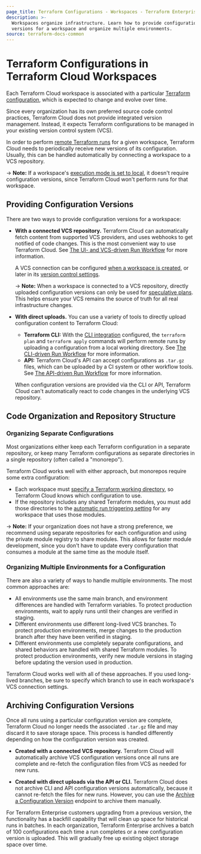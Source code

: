 ```yaml
---
page_title: Terraform Configurations - Workspaces - Terraform Enterprise
description: >-
  Workspaces organize infrastructure. Learn how to provide configuration
  versions for a workspace and organize multiple environments.
source: terraform-docs-common
---
```


# Terraform Configurations in Terraform Cloud Workspaces

[remote operations]: /enterprise/run/remote-operations

[execution mode]: /enterprise/workspaces/settings#execution-mode

[Terraform configuration]: /language

Each Terraform Cloud workspace is associated with a particular [Terraform configuration][], which is expected to change and evolve over time.

Since every organization has its own preferred source code control practices, Terraform Cloud does not provide integrated version management. Instead, it expects Terraform configurations to be managed in your existing version control system (VCS).

In order to perform [remote Terraform runs][remote operations] for a given workspace, Terraform Cloud needs to periodically receive new versions of its configuration. Usually, this can be handled automatically by connecting a workspace to a VCS repository.

-> **Note:** If a workspace's [execution mode is set to local][execution mode], it doesn't require configuration versions, since Terraform Cloud won't perform runs for that workspace.

## Providing Configuration Versions

There are two ways to provide configuration versions for a workspace:

-   **With a connected VCS repository.** Terraform Cloud can automatically fetch content from supported VCS providers, and uses webhooks to get notified of code changes. This is the most convenient way to use Terraform Cloud. See [The UI- and VCS-driven Run Workflow](/enterprise/run/ui) for more information.

    A VCS connection can be configured [when a workspace is created](/enterprise/workspaces/creating), or later in its [version control settings](/enterprise/workspaces/settings/vcs).

    -> **Note:** When a workspace is connected to a VCS repository, directly uploaded configuration versions can only be used for [speculative plans](/enterprise/run/remote-operations#speculative-plans). This helps ensure your VCS remains the source of truth for all real infrastructure changes.

-   **With direct uploads.** You can use a variety of tools to directly upload configuration content to Terraform Cloud:

    -   **Terraform CLI:** With the [CLI integration](/cli/cloud) configured, the `terraform plan` and `terraform apply` commands will perform remote runs by uploading a configuration from a local working directory. See [The CLI-driven Run Workflow](/enterprise/run/cli) for more information.
    -   **API:** Terraform Cloud's API can accept configurations as `.tar.gz` files, which can be uploaded by a CI system or other workflow tools. See [The API-driven Run Workflow](/enterprise/run/api) for more information.

    When configuration versions are provided via the CLI or API, Terraform Cloud can't automatically react to code changes in the underlying VCS repository.

## Code Organization and Repository Structure

### Organizing Separate Configurations

Most organizations either keep each Terraform configuration in a separate repository, or keep many Terraform configurations as separate directories in a single repository (often called a "monorepo").

Terraform Cloud works well with either approach, but monorepos require some extra configuration:

-   Each workspace must [specify a Terraform working directory](/enterprise/workspaces/settings#terraform-working-directory), so Terraform Cloud knows which configuration to use.
-   If the repository includes any shared Terraform modules, you must add those directories to the [automatic run triggering setting](/enterprise/workspaces/settings/vcs#automatic-run-triggering) for any workspace that uses those modules.

-> **Note:** If your organization does not have a strong preference, we recommend using separate repositories for each configuration and using the private module registry to share modules. This allows for faster module development, since you don't have to update every configuration that consumes a module at the same time as the module itself.

### Organizing Multiple Environments for a Configuration

There are also a variety of ways to handle multiple environments. The most common approaches are:

-   All environments use the same main branch, and environment differences are handled with Terraform variables. To protect production environments, wait to apply runs until their changes are verified in staging.
-   Different environments use different long-lived VCS branches. To protect production environments, merge changes to the production branch after they have been verified in staging.
-   Different environments use completely separate configurations, and shared behaviors are handled with shared Terraform modules. To protect production environments, verify new module versions in staging before updating the version used in production.

Terraform Cloud works well with all of these approaches. If you used long-lived branches, be sure to specify which branch to use in each workspace's VCS connection settings.

## Archiving Configuration Versions

Once all runs using a particular configuration version are complete, Terraform Cloud no longer needs the associated `.tar.gz` file and may discard it to save storage space. This process is handled differently depending on how the configuration version was created.

-   **Created with a connected VCS repository.** Terraform Cloud will automatically archive VCS configuration versions once all runs are complete and re-fetch the configuration files from VCS as needed for new runs.

-   **Created with direct uploads via the API or CLI.** Terraform Cloud does not archive CLI and API configuration versions automatically, because it cannot re-fetch the files for new runs. However, you can use the [Archive a Configuration Version](/enterprise/api-docs/configuration-versions#archive-a-configuration-version) endpoint to archive them manually.

For Terraform Enterprise customers upgrading from a previous version, the functionality has a backfill capability that will clean up space for historical runs in batches. In each organization, Terraform Enterprise archives a batch of 100 configurations each time a run completes or a new configuration version is uploaded. This will gradually free up existing object storage space over time.
